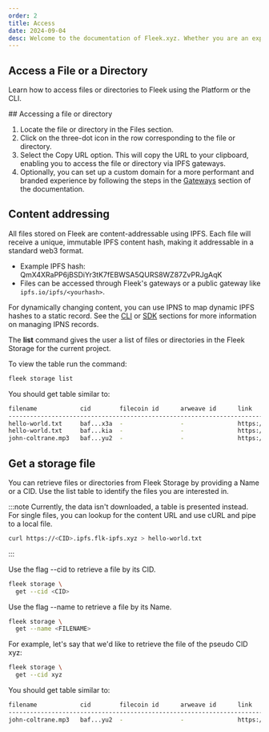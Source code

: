 ```yaml
---
order: 2
title: Access
date: 2024-09-04
desc: Welcome to the documentation of Fleek.xyz. Whether you are an expert or an absolute beginner, you'll find your answers here.
---
```



## Access a File or a Directory

Learn how to access files or directories to Fleek using the Platform or the CLI.

<Tabs>
<TabItem title="Platform">
## Accessing a file or directory

1. Locate the file or directory in the Files section.
2. Click on the three-dot icon in the row corresponding to the file or directory.
3. Select the Copy URL option. This will copy the URL to your clipboard, enabling you to access the file or directory via IPFS gateways.
4. Optionally, you can set up a custom domain for a more performant and branded experience by following the steps in the [Gateways](/docs/other_features/gateways) section of the documentation.

## Content addressing

All files stored on Fleek are content-addressable using IPFS. Each file will receive a unique, immutable IPFS content hash, making it addressable in a standard web3 format.

- Example IPFS hash: QmX4XRaPP6jBSDiYr3tK7fEBWSA5QURS8WZ87ZvPRJgAqK
- Files can be accessed through Fleek's gateways or a public gateway like `ipfs.io/ipfs/<yourhash>`.

For dynamically changing content, you can use IPNS to map dynamic IPFS hashes to a static record. See the [CLI](/docs/set_up/cli) or [SDK](/docs/sdk/) sections for more information on managing IPNS records.

</TabItem>

<TabItem title="CLI">

The **list** command gives the user a list of files or directories in the Fleek Storage for the current project.

To view the table run the command:

```sh
fleek storage list
```

You should get table similar to:

```sh
filename            cid        filecoin id      arweave id      link
----------------------------------------------------------------------------------------------------
hello-world.txt     baf...x3a  -                -               https://<CID>.ipfs.cf-ipfs.com
hello-world.txt     baf...kia  -                -               https://<CID>.ipfs.cf-ipfs.com
john-coltrane.mp3   baf...yu2  -                -               https://<CID>.custom-domain.xyz
```

## Get a storage file

You can retrieve files or directories from Fleek Storage by providing a Name or a CID. Use the list table to identify the files you are interested in.

:::note
Currently, the data isn't downloaded, a table is presented instead. For single files, you can lookup for the content URL and use cURL and pipe to a local file.

```sh
curl https://<CID>.ipfs.flk-ipfs.xyz > hello-world.txt
```

:::

Use the flag --cid to retrieve a file by its CID.

```sh
fleek storage \
  get --cid <CID>
```

Use the flag --name to retrieve a file by its Name.

```sh
fleek storage \
  get --name <FILENAME>
```

For example, let's say that we'd like to retrieve the file of the pseudo CID xyz:

```sh
fleek storage \
  get --cid xyz
```

You should get table similar to:

```sh
filename            cid        filecoin id      arweave id      link
----------------------------------------------------------------------------------------------------
john-coltrane.mp3   baf...yu2  -                -               https://<CID>.custom-domain.xyz
```

</TabItem>

</Tabs>

